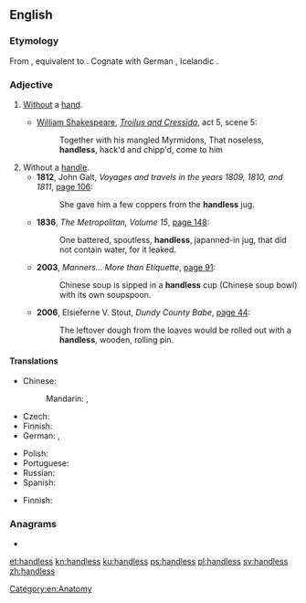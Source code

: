 ==English==

===Etymology===
From {{etyl|enm|en}} {{m|enm|handles}}, equivalent to {{suffix|hand|less|lang=en}}. Cognate with German {{m|de|handlos||handless}}, Icelandic {{m|is|handlauss||handless}}.

===Adjective===
{{en-adj|-}}

# [[without|Without]] a [[hand]].
#* {{circa|1602}} [[w:William Shakespeare|William Shakespeare]], [[w:Troilus and Cressida|''Troilus and Cressida'']], act 5, scene 5:
#*: Together with his mangled Myrmidons, That noseless, '''handless''', hack'd and chipp'd, come to him
# Without a [[handle]].
#* '''1812''', John Galt, ''Voyages and travels in the years 1809, 1810, and 1811'', [http://books.google.co.uk/books?id=yZ4hAQAAMAAJ&dq=%22She%20gave%20him%20a%20few%20coppers%20from%20the%20handless%20jug%22&pg=PA106#v=onepage&q=%22She%20gave%20him%20a%20few%20coppers%20from%20the%20handless%20jug%22&f=false page 106]:
#*: She gave him a few coppers from the '''handless''' jug.
#* '''1836''', ''The Metropolitan, Volume 15'', [http://books.google.co.uk/books?id=iPcEAAAAQAAJ&dq=%22One%20battered%2C%20spoutless%2C%20handless%2C%20japanned-tin%20jug%2C%20that%20did%20not%20contain%20water%2C%20for%20it%20leaked%22&pg=PA148#v=onepage&q=%22One%20battered,%20spoutless,%20handless,%20japanned-tin%20jug,%20that%20did%20not%20contain%20water,%20for%20it%20leaked%22&f=false page 148]:
#*: One battered, spoutless, '''handless''', japanned-in jug, that did not contain water, for it leaked.
#* '''2003''', ''Manners... More than Etiquette'', [http://books.google.co.uk/books?id=SbbLy-iE1m8C&lpg=PA91&dq=%22Chinese%20soup%20is%20sipped%20in%20a%20handless%20cup%20(Chinese%20soup%20bowl)%20with%20its%20own%20soupspoon.%22&pg=PA91#v=onepage&q=%22Chinese%20soup%20is%20sipped%20in%20a%20handless%20cup%20(Chinese%20soup%20bowl)%20with%20its%20own%20soupspoon.%22&f=false page 91]:
#*: Chinese soup is sipped in a '''handless''' cup (Chinese soup bowl) with its own soupspoon.
#* '''2006''', Elsieferne V. Stout, ''Dundy County Babe'', [http://books.google.co.uk/books?id=NA2gUAwTgZsC&lpg=PA44&dq=%22The%20leftover%20dough%20from%20the%20loaves%20would%20be%20rolled%20out%20with%20a%20handless%2C%20wooden%2C%20rolling%20pin%22&pg=PA45#v=onepage&q=%22The%20leftover%20dough%20from%20the%20loaves%20would%20be%20rolled%20out%20with%20a%20handless,%20wooden,%20rolling%20pin%22&f=false page 44]:
#*: The leftover dough from the loaves would be rolled out with a '''handless''', wooden, rolling pin.

====Translations====
{{trans-top|without a hand}}
* Chinese:
*: Mandarin: {{t|cmn|無手|sc=Hani}}, {{t|cmn|无手|tr=wúshǒu|sc=Hani}}
* Czech: {{t+|cs|bezruký}}
* Finnish: {{t+|fi|kädetön}}
* German: {{t|de|handlos}}, {{t|de|armlos}}
{{trans-mid}}
* Polish: {{t+|pl|bezręki}}
* Portuguese: {{t+|pt|maneta}}
* Russian: {{t+|ru|безру́кий}}
* Spanish: {{t+|es|manco}}
{{trans-bottom}}

{{trans-top|without a handle}}
* Finnish: {{t|fi|kädensijaton}}
{{trans-mid}}
{{trans-bottom}}

===Anagrams===
* {{l|en|handsels}}

[[Category:en:Anatomy]]

[[et:handless]]
[[kn:handless]]
[[ku:handless]]
[[ps:handless]]
[[pl:handless]]
[[sv:handless]]
[[zh:handless]]